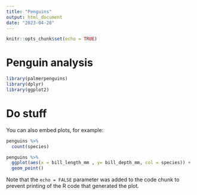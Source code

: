 ```yaml
---
title: "Penguins"
output: html_document
date: "2023-04-28"
---
```


```r
knitr::opts_chunk$set(echo = TRUE)
```

# Penguin analysis

```r
library(palmerpenguins)
library(dplyr)
library(ggplot2)
```

# Do stuff

You can also embed plots, for example:

```r
penguins %>% 
  count(species)

penguins %>%
  ggplot(aes(x = bill_length_mm , y= bill_depth_mm, col = species)) +
  geom_point()
```

Note that the `echo = FALSE` parameter was added to the code chunk to prevent printing of the R code that generated the plot.
